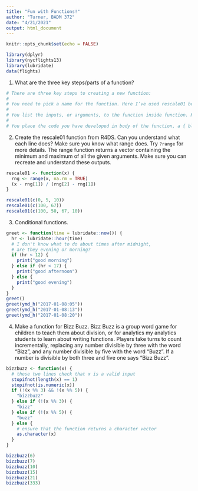 ```yaml
---
title: "Fun with Functions!"
author: "Turner, BADM 372"
date: "4/21/2021"
output: html_document
---
```


```r
knitr::opts_chunk$set(echo = FALSE)
```


```r
library(dplyr)
library(nycflights13)
library(lubridate)
data(flights)
```

1. What are the three key steps/parts of a function?

```r
# There are three key steps to creating a new function:
# 
# You need to pick a name for the function. Here I’ve used rescale01 because this function rescales a vector to lie between 0 and 1.
# 
# You list the inputs, or arguments, to the function inside function. Here we have just one argument. If we had more the call would look like function(x, y, z).
# 
# You place the code you have developed in body of the function, a { block that immediately follows function(...).
```

2. Create the rescale01 function from R4DS.  Can you understand what each line does?  Make sure you know what range does.  Try `?range` for more details.  The range function returns a vector containing the minimum and maximum of all the given arguments. Make sure you can recreate and understand these outputs.

```r

rescale01 <- function(x) {
  rng <- range(x, na.rm = TRUE)
  (x - rng[1]) / (rng[2] - rng[1])
}

rescale01(c(0, 5, 10))
rescale01(c(100, 67))
rescale01(c(100, 50, 67, 10))
```

3.  Conditional functions.

```r
greet <- function(time = lubridate::now()) {
  hr <- lubridate::hour(time)
  # I don't know what to do about times after midnight,
  # are they evening or morning?
  if (hr < 12) {
    print("good morning")
  } else if (hr < 17) {
    print("good afternoon")
  } else {
    print("good evening")
  }
}
greet()
greet(ymd_h("2017-01-08:05"))
greet(ymd_h("2017-01-08:13"))
greet(ymd_h("2017-01-08:20"))
```

4. Make a function for Bizz Buzz.  Bizz Buzz is a group word game for children to teach them about division, or for analytics my analytics students to learn about writing functions. Players take turns to count incrementally, replacing any number divisible by three with the word "Bizz", and any number divisible by five with the word "Buzz". If a number is divisible by both three and five one says "Bizz Buzz".

```r
bizzbuzz <- function(x) {
  # these two lines check that x is a valid input
  stopifnot(length(x) == 1)
  stopifnot(is.numeric(x))
  if (!(x %% 3) && !(x %% 5)) {
    "bizzbuzz"
  } else if (!(x %% 3)) {
    "bizz"
  } else if (!(x %% 5)) {
    "buzz"
  } else {
    # ensure that the function returns a character vector
    as.character(x)
  }
}

```

```r

bizzbuzz(6)
bizzbuzz(7)
bizzbuzz(10)
bizzbuzz(15)
bizzbuzz(21)
bizzbuzz(333)

```


